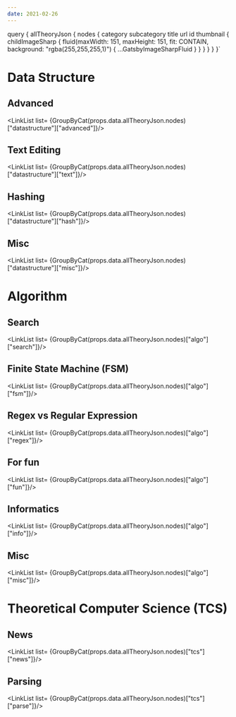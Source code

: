 ```yaml
---
date: 2021-02-26
---
```




  query {
    allTheoryJson {
      nodes {
        category
        subcategory
        title
        url
        id
        thumbnail {
          childImageSharp {
            fluid(maxWidth: 151, maxHeight: 151, fit: CONTAIN, background: "rgba(255,255,255,1)") {
              ...GatsbyImageSharpFluid
            }
          }
        }
      }
    }
  }`

<Layout>
<PageNavigation prev="Home" prevLink="/" next="Language" nextLink="/language" date={props.pageContext.frontmatter.date}>

# Data Structure

## Advanced

<LinkList list= {GroupByCat(props.data.allTheoryJson.nodes)["datastructure"]["advanced"]}/>

## Text Editing

<LinkList list= {GroupByCat(props.data.allTheoryJson.nodes)["datastructure"]["text"]}/>

## Hashing

<LinkList list= {GroupByCat(props.data.allTheoryJson.nodes)["datastructure"]["hash"]}/>

## Misc

<LinkList list= {GroupByCat(props.data.allTheoryJson.nodes)["datastructure"]["misc"]}/>

# Algorithm

## Search

<LinkList list= {GroupByCat(props.data.allTheoryJson.nodes)["algo"]["search"]}/>

## Finite State Machine (FSM)

<LinkList list= {GroupByCat(props.data.allTheoryJson.nodes)["algo"]["fsm"]}/>

## Regex vs Regular Expression

<LinkList list= {GroupByCat(props.data.allTheoryJson.nodes)["algo"]["regex"]}/>

## For fun

<LinkList list= {GroupByCat(props.data.allTheoryJson.nodes)["algo"]["fun"]}/>

## Informatics

<LinkList list= {GroupByCat(props.data.allTheoryJson.nodes)["algo"]["info"]}/>

## Misc

<LinkList list= {GroupByCat(props.data.allTheoryJson.nodes)["algo"]["misc"]}/>

# Theoretical Computer Science (TCS)

## News

<LinkList list= {GroupByCat(props.data.allTheoryJson.nodes)["tcs"]["news"]}/>

## Parsing

<LinkList list= {GroupByCat(props.data.allTheoryJson.nodes)["tcs"]["parse"]}/>


</PageNavigation>
</Layout>
